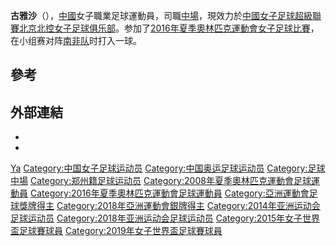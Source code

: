 {{Infobox football biography
| name           = 古雅沙
| image          =
| image_size     = 240px
| birth_date     = {{birth date and age|1990|11|28|df=y}}
| birth_place    = [[中國|中國]][[河南省|河南省]][[郑州市|郑州市]]
| height         = {{height|m=1.60}}<ref>{{cite web|title=List of Players - China PR|url=http://www.fifadata.com/document/FWWC/2015/pdf/FWWC_2015_SquadLists.pdf|publisher=[[FIFA|FIFA]]|accessdate=12 June 2015|page=5|format=PDF|date=30 May 2015|archive-date=2016-04-10|archive-url=https://web.archive.org/web/20160410062327/http://www.fifadata.com/document/FWWC/2015/pdf/FWWC_2015_SquadLists.pdf|dead-url=no}}</ref>
| position       = [[中場|中場]]
| currentclub    = [[北京北控女子足球俱乐部|北京北控女子足球俱乐部]]
| clubnumber     = –
}}
'''古雅沙'''（{{bd|1990年|11月28日||}}），[[中华人民共和国|中國]]女子職業足球運動員，司職[[中場|中場]]，現效力於[[中國女子足球超級聯賽|中國女子足球超級聯賽]][[北京北控女子足球俱乐部|北京北控女子足球俱乐部]]。参加了[[2016年夏季奧林匹克運動會女子足球比賽|2016年夏季奧林匹克運動會女子足球比賽]]，在小组赛对阵[[南非國家女子足球隊|南非队]]时打入一球。

== 參考 ==
{{reflist}}

== 外部連結 ==
* {{FIFA player|298538}}
* {{soccerway|gu-yasha/53905}}

{{2008年奥运会女子足球中国参赛名单}}
{{2008年女足亚洲杯赛中国队参赛名单}}
{{2014年女足亚洲杯赛中国队参赛名单}}
{{2015年女足世界杯中国队参赛名单}}
{{2016年奥运会女子足球中国参赛名单}}
{{2018年女足亚洲杯赛中国队参赛名单}}
{{2018年亚运会女子足球中国参赛名单}}
{{2019年国际足联女子世界杯中国队参赛名单}}

{{Authority control}}
{{DEFAULTSORT:Gu古}}
[[Category:古姓|Ya]]
[[Category:中国女子足球运动员|Category:中国女子足球运动员]]
[[Category:中国奥运足球运动员|Category:中国奥运足球运动员]]
[[Category:足球中場|Category:足球中場]]
[[Category:郑州籍足球运动员|Category:郑州籍足球运动员]]
[[Category:2008年夏季奧林匹克運動會足球運動員|Category:2008年夏季奧林匹克運動會足球運動員]]
[[Category:2016年夏季奧林匹克運動會足球運動員|Category:2016年夏季奧林匹克運動會足球運動員]]
[[Category:亞洲運動會足球獎牌得主|Category:亞洲運動會足球獎牌得主]]
[[Category:2018年亞洲運動會銀牌得主|Category:2018年亞洲運動會銀牌得主]]
[[Category:2014年亚洲运动会足球运动员|Category:2014年亚洲运动会足球运动员]]
[[Category:2018年亚洲运动会足球运动员|Category:2018年亚洲运动会足球运动员]]
[[Category:2015年女子世界盃足球賽球員|Category:2015年女子世界盃足球賽球員]]
[[Category:2019年女子世界盃足球賽球員|Category:2019年女子世界盃足球賽球員]]